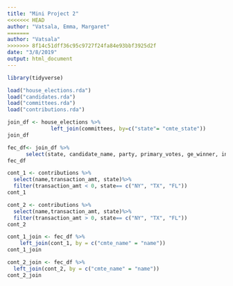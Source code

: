 ```yaml
---
title: "Mini Project 2"
<<<<<<< HEAD
author: "Vatsala, Emma, Margaret"
=======
author: "Vatsala"
>>>>>>> 8f14c51dff36c95c9727f24fa84e93bbf3925d2f
date: "3/8/2019"
output: html_document
---
```


```r
library(tidyverse)
```

```r
load("house_elections.rda")
load("candidates.rda")
load("committees.rda")
load("contributions.rda")
```

```r
join_df <- house_elections %>%
              left_join(committees, by=c("state"= "cmte_state"))
join_df
```

```r
fec_df<- join_df %>%
      select(state, candidate_name, party, primary_votes, ge_winner, incumbent, cmte_name)
fec_df
```


```r
cont_1 <- contributions %>%
  select(name,transaction_amt, state)%>%
  filter(transaction_amt < 0, state== c("NY", "TX", "FL"))
cont_1
```

```r
cont_2 <- contributions %>%
  select(name,transaction_amt, state)%>%
  filter(transaction_amt > 0, state== c("NY", "TX", "FL"))
cont_2
```

```r
cont_1_join <- fec_df %>%
    left_join(cont_1, by = c("cmte_name" = "name"))
cont_1_join
```

```r
cont_2_join <- fec_df %>%
  left_join(cont_2, by = c("cmte_name" = "name"))
cont_2_join
```
  

